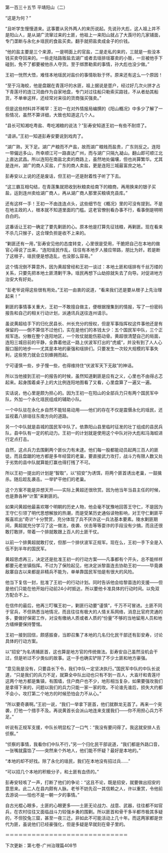 

第一百三十五节 平靖阳山（二）

“这是为何？”

“且听学生慢慢道来。这事要从另外两人的来历说起。先说孙大彪，这人祖上并不是阳山人，是从湖广流窜过来的土匪，他祖上一来阳山就占了大莨圩的几家铺面，专门垄断与永化乡瑶民的食盐买卖。翻手就把盐卖成金子的价钱。

“他的盐主要是三个来源，一是明面上的官盐，二是走私的来的，三就是一些没本钱买卖夺回来的。一些走陆路贩盐去湖广或者去瑶排瑶寨卖的小贩，一旦被他手下碰到，免不了都要被他杀人夺货。至于绑票勒索的事情，孙大彪也没少做。”

王初一恍然大悟，难怪本地瑶民对盐价的事情耿耿于怀。原来还有这么一个原因！

“至于冯海蛟，他是盘踞在青莲圩的水匪，祖上据说是疍户，经过好几次火拼才占下青莲圩的连江河曲作为自家地盘，专门对过往船只勒索买路钱，不从者劫其船货，不单单这样，还经常对来往的货商强买强卖。”

但是这些材料并不稀罕：王初一在对外情报局编撰的《阳山概况》中多少了解了一些情况，虽然不算详细，大致也知道这几个人。

“县长可知湘吃粤盐、粤吃湘粮的说法？”彭寿安知道王初一有些不耐烦了。

“请讲。”王初一知道彭寿安要说到戏肉了。

“湖广熟，天下足。湖广产粮而不产盐，故而湖广粮贱而盐贵，广东则反之。连阳一带偏远多山，所幸顺江可一路直达广州，而与湖广只隔九凝山。翻山即可顺江北上直达武昌。所以连阳在南盐北卖的商路上，虽然地处偏壤，但也尚算繁华。尤其是连州，湖广的商人买盐，广东的商人卖盐，更是连阳三城最富庶之地。”

彭寿安以上说的还是废话，但王初一还是耐着性子听了下去。

“这三霸互相勾结，在青莲集就把收到秋粮卖给南下的粮商，再用换来的银子买盐，运到连州卖给湖广商人，再从湖广商人那里买粮填充县库。”

还有这样一手！王初一不由连连点头，这些细节在《概况》里的可没有提到。不是在地主政的人，根本就不知道里面的门槛。这老官僚别看办事不行，看事倒是明明白白的。

这番话让王初一确定了要先剿匪的心。原本他是打算先征钱粮，再剿匪。现在看来不杀几只猴子，这合理负担是收不上来的。

“剿匪还有一用，”彭寿安见他的态度转变，心里很是受用，干脆把自己在本地的做官心得说了出来，“连阳瑶民作乱，往往有本地歹人接应带路，朋比为奸。若是断了这根子，瑶民便是想造乱，也没那么容易。”

这个情况倒不算意外，因为黄超曾经和王初一谈过：本地土匪和瑶排有千丝万缕的关系，只要先把本地土匪清剿干净。瑶民再想下山劫掠就失去了向导。对促进地方治安大有好处。

“彭老爷说得这些很有用处。”王初一由衷的说道，“看来我们还是要从根子上先治理起来！”

剿匪的事情事关重大，王初一不敢擅自做主，便根据搜集到的情报，写了一份密码报告和自己的相关行动计划，派通讯兵送往连州请示。

虽说黄超给手下的归化民县长、州长充分的授权，但是军事指挥权这件事他还是有保留的――倒不算信不过他们，实在是他们的本钱太少：五个国民军中队，三个正规军连。分散在整个连阳地区，一个败仗就能伤筋动骨。黄超很清楚自己的局面，连阳三城目前的平静，全靠着他这一路上伏波军打出的“虎威”，并没有到了人人心服口服的地步――尤其是本地的豪强和瑶排们。只要发生一次较大规模的军事失利，这些势力就会立刻蜂拥而起。

宁可谨慎一些，步子慢一些，也得维持住“伏波军天下无敌”的神话。

所以当他接到王初一的报告的时候，虽然知道剿匪是应有之义，心里也不由得忐忑起来。起身围着桌子上的大比例连阳地图看了又看，心里盘算了一遍又一遍。

实话说，他心里是颇为担心的。因为王初一在阳山的全部兵力只有两个国民军中队，外加一个永化瑶民组成的辅助小队。

一个中队驻在永化乡自然不能轻易动用――他们的存在不仅是震慑永化的瑶民，还监视着八排瑶往东南方向的道路。

另一个中队就是县城的国民军中队了。依靠阳山县里临时征发的壮丁组成的县民兵队，县中队有一定的机动力。王初一的计划就是使用这个中队对孙大彪和冯海蛟进行定点打击。

自然，这点兵力去围剿两个匪伙力有未逮。他们每一股都能动员起两三百人的匪徒。而且盘踞的地方都是多年经营的老巢，要直接武力攻打，战斗力有限人数又处于劣势的县中队就算能打赢也得打残了不可。

所以王初一提出的计划是“智取”，以“招安”为诱饵，将两个匪首诱出老巢，一鼓擒杀。随后趁乱袭击。一举铲平他们的老巢。

这个方案不能是异想天开――实际上黄超还很欣赏。因为他当年当县主任的时候，也是靠各种“计策”来剿匪的。

如果问黄超他最喜欢哪个明朝的历史人物，他会毫不犹豫地回答王守仁，不是因为王守仁引领了明代思想解放的热潮，而是受某历史通俗读物影响，对王守仁剿匪平叛喜欢出“奇计”十分赞赏，充分体现了兵不厌诈这一兵法基本要素。陵水剿匪期间，黄超就充分学习了这一做法，夜袭、伏击等等耍诈的手段没有少搞，而且还很敢打敢拼，带着一个排就敢跟上百人的土匪干仗。

以前一个排黄超就敢打仗，但那一个排伏波军正规军。现在么，王初一手下全是入伍不到半年的国民军。

黄超思虑再三，决定还是批准王初一的行动方案――凡事都有个开头，总不能样样都要元老坐镇指挥。不过为了保险起见，他决定派黎苗连去协助王初一――毕竟袭敌寨自古以来都是非精兵不能为，单单靠国民军怕是有很大的风险。

他当下复信一封，批准了王初一的行动计划。同时告诉他会给黎苗连的支援――但是他们只能在他开始行动前24小时抵达，所以要他卡准具体的行动时间。以免双方配合不上。

在信件的最后，他再三叮嘱王初一，剿匪行动要“谨慎”，千万不可冒进。土匪不同于官兵，不但熟悉当地情况，而且往往有极大的人情关系网络，消息比官府灵通的多，要做好保密工作，对没有缴纳人质或者人质的“份量”不够的当地留用人员和地方缙绅要保持警惕。

王初一接到回信，颇感振奋，当即召集了本地的几名归化民干部还有彭安寿，讨论具体的行动方案。

以“招安”为名诱捕匪首，这也算是地方官的传统做法。彭寿安自己虽然没机会干过，但是听过不少类似的故事。这一手也确实铲除了不少土匪和地方豪强。

“意见我是没有，只要县长下令，我们中队一定坚决执行。”国民军中队的中队长说道，“只是我们的兵力不足，就算全中队出动也只有不到一百人，大崀圩和青莲圩这两个地方都是集镇，有围墙，住户商户也不少，地形相当复杂，如果要强攻我们是拿得下来的，问题以我们的兵力只能一家一家的攻。不论谁先谁后，损失大约都不会小，攻打第二个地方的时候恐怕会力不从心。”

“所以要奇袭啊。”王初一说，“我们一举拿下匪首，他们就群龙无首了。再来一个突袭，打他一个措手不及。再说黄首长会派山地连来支援我们――你不用担心兵力不足。”

听说有正规军支援，中队长明显松了一口气：“我没有要问得了。我这就安排人去侦察。”

“侦察的事情，我看你们中队不行，”另一个归化民干部说道，“我们都是外路口音，一张嘴就露馅了――突然来个外地人，他们能不怀疑？最好是本地的。”

“本地的却不好找。除了永化的瑶民，我们在本地没有招过兵……”

“可以招几个本地的积极分子，和土匪有血债的。”

彭寿安轻咳了一声，打断了他们的争论：“这且不论，既是招安，就要做出招安的意思来。此二人在县内颇有人脉。老爷不妨先召一其信赖之人，许以重赏，令他前去游说――怕也不是一朝一夕的事情。”

自古光棍心眼多，土匪的心眼更多――土匪无论战力、战意、武器，往往都不如官兵，在农村往往又面临战斗力较强乡勇的围剿。所以匪首和骨干多半都市极其多疑的，不但狡兔三窟，甚至一夜三迁。非如此不可能活动上几十年。而这两家都是世代为匪，虽说他们已经豪强化，但是多疑是早就刻在骨子里的。

＝＝＝＝＝＝＝＝＝＝＝＝＝＝＝＝＝＝＝＝＝＝＝＝＝＝＝＝

下次更新：第七卷-广州治理篇408节

